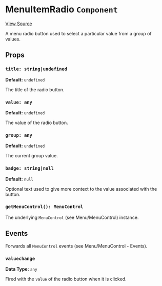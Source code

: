 
<Meta title="Packages/Player/Plugins/Settings/Menu/MenuItemRadio" />

# MenuItemRadio `Component`

[View Source](https://github.com/vime-js/vime/blob/master/packages/vime-player/src/plugins/settings/menu/MenuItemRadio.svelte)

A menu radio button used to select a particular value from a group of values.

## Props

### `title: string|undefined`

**Default:** `undefined`

The title of the radio button.

### `value: any`

**Default:** `undefined`

The value of the radio button.

### `group: any`

**Default:** `undefined`

The current group value.

### `badge: string|null`

**Default:** `null`

Optional text used to give more context to the value associated with the button.

### `getMenuControl(): MenuControl`

The underlying `MenuControl` (see <LinkTo kind="packages-player-plugins-settings-menu-menucontrol--page">Menu/MenuControl</LinkTo>) 
instance.

## Events

Forwards all `MenuControl` events (see <LinkTo kind="packages-player-plugins-settings-menu-menucontrol--page#events">Menu/MenuControl - Events</LinkTo>).

### `valuechange`

**Data Type:** `any`

Fired with the `value` of the radio button when it is clicked.
